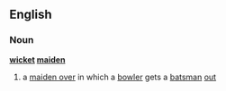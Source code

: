 ==English==
===Noun===
'''[[wicket]] [[maiden]]'''
#a [[maiden over]] in which a [[bowler]] gets a [[batsman]] [[out]]